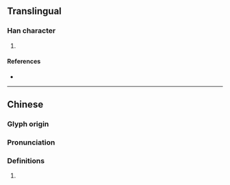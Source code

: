 {{character info/new}}
==Translingual==

===Han character===
{{Han char|rn=85|rad=水|as=10|sn=13|four=|canj=EHRF|ids=⿰氵烏}}

# {{defn|Han|sort=水10}}

====References====
* {{Han ref|kx=0640.190|dkj=17964|dj=1047.110|hdz=31703.060|uh=6EA9|ud=28329}}

----

==Chinese==
{{zh-forms}}

===Glyph origin===
{{Han etym}}

===Pronunciation===
{{zh-pron
|m=wù
|c=
|mc=y
|oc=y
|ma=
|cat=
}}

===Definitions===
{{zh-hanzi}}

# {{rfdef|lang=zh}}